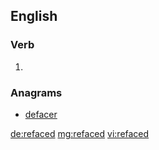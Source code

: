 ==English==

===Verb===
{{head|en}}

# {{en-past of|reface}}

===Anagrams===
* [[defacer#English|defacer]]

[[de:refaced]]
[[mg:refaced]]
[[vi:refaced]]